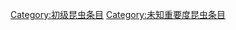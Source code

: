 {{emptycat}}
{{昆虫条目统计表}}

[[Category:初级昆虫条目|Category:初级昆虫条目]]
[[Category:未知重要度昆虫条目|Category:未知重要度昆虫条目]]
